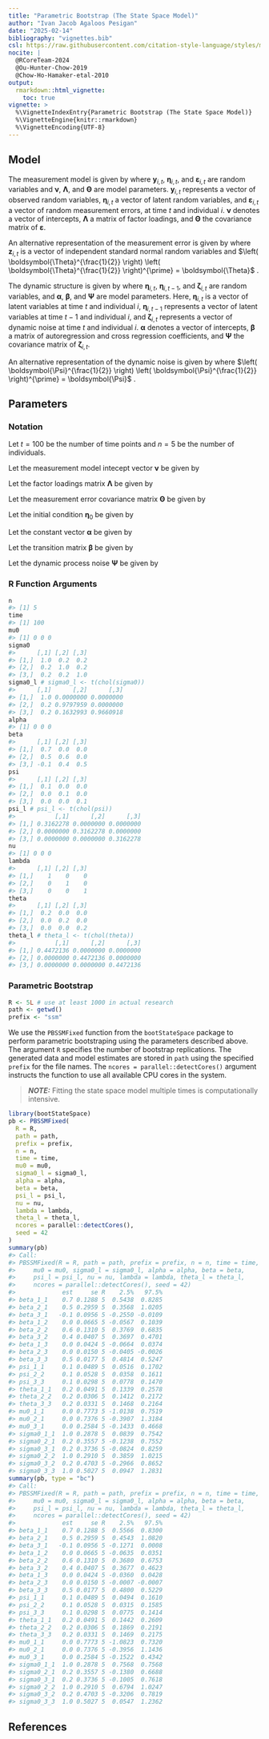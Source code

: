 ```yaml
---
title: "Parametric Bootstrap (The State Space Model)"
author: "Ivan Jacob Agaloos Pesigan"
date: "2025-02-14"
bibliography: "vignettes.bib"
csl: https://raw.githubusercontent.com/citation-style-language/styles/master/apa.csl
nocite: |
  @RCoreTeam-2024
  @Ou-Hunter-Chow-2019
  @Chow-Ho-Hamaker-etal-2010
output:
  rmarkdown::html_vignette:
    toc: true
vignette: >
  %\VignetteIndexEntry{Parametric Bootstrap (The State Space Model)}
  %\VignetteEngine{knitr::rmarkdown}
  %\VignetteEncoding{UTF-8}
---
```






## Model

The measurement model is given by
\begin{equation}
  \mathbf{y}_{i, t}
  =
  \boldsymbol{\nu}
  +
  \boldsymbol{\Lambda}
  \boldsymbol{\eta}_{i, t}
  +
  \boldsymbol{\varepsilon}_{i, t},
  \quad
  \mathrm{with}
  \quad
  \boldsymbol{\varepsilon}_{i, t}
  \sim
  \mathcal{N}
  \left(
  \mathbf{0},
  \boldsymbol{\Theta}
  \right)
\end{equation}
where
$\mathbf{y}_{i, t}$,
$\boldsymbol{\eta}_{i, t}$,
and
$\boldsymbol{\varepsilon}_{i, t}$
are random variables
and
$\boldsymbol{\nu}$,
$\boldsymbol{\Lambda}$,
and
$\boldsymbol{\Theta}$
are model parameters.
$\mathbf{y}_{i, t}$
represents a vector of observed random variables,
$\boldsymbol{\eta}_{i, t}$
a vector of latent random variables,
and
$\boldsymbol{\varepsilon}_{i, t}$
a vector of random measurement errors,
at time $t$ and individual $i$.
$\boldsymbol{\nu}$
denotes a vector of intercepts,
$\boldsymbol{\Lambda}$
a matrix of factor loadings,
and
$\boldsymbol{\Theta}$
the covariance matrix of
$\boldsymbol{\varepsilon}$.

An alternative representation of the measurement error
is given by
\begin{equation}
  \boldsymbol{\varepsilon}_{i, t}
  =
  \boldsymbol{\Theta}^{\frac{1}{2}}
  \mathbf{z}_{i, t},
  \quad
  \mathrm{with}
  \quad
  \mathbf{z}_{i, t}
  \sim
  \mathcal{N}
  \left(
  \mathbf{0},
  \mathbf{I}
  \right)
\end{equation}
where
$\mathbf{z}_{i, t}$ is a vector of
independent standard normal random variables and
$\left( \boldsymbol{\Theta}^{\frac{1}{2}} \right) \left( \boldsymbol{\Theta}^{\frac{1}{2}} \right)^{\prime} = \boldsymbol{\Theta}$ .

The dynamic structure is given by
\begin{equation}
  \boldsymbol{\eta}_{i, t}
  =
  \boldsymbol{\alpha}
  +
  \boldsymbol{\beta}
  \boldsymbol{\eta}_{i, t - 1}
  +
  \boldsymbol{\zeta}_{i, t},
  \quad
  \mathrm{with}
  \quad
  \boldsymbol{\zeta}_{i, t}
  \sim
  \mathcal{N}
  \left(
  \mathbf{0},
  \boldsymbol{\Psi}
  \right)
\end{equation}
where
$\boldsymbol{\eta}_{i, t}$,
$\boldsymbol{\eta}_{i, t - 1}$,
and
$\boldsymbol{\zeta}_{i, t}$
are random variables,
and
$\boldsymbol{\alpha}$,
$\boldsymbol{\beta}$,
and
$\boldsymbol{\Psi}$
are model parameters.
Here,
$\boldsymbol{\eta}_{i, t}$
is a vector of latent variables
at time $t$ and individual $i$,
$\boldsymbol{\eta}_{i, t - 1}$
represents a vector of latent variables
at time $t - 1$ and individual $i$,
and
$\boldsymbol{\zeta}_{i, t}$
represents a vector of dynamic noise
at time $t$ and individual $i$.
$\boldsymbol{\alpha}$
denotes a vector of intercepts,
$\boldsymbol{\beta}$
a matrix of autoregression
and cross regression coefficients,
and
$\boldsymbol{\Psi}$
the covariance matrix of
$\boldsymbol{\zeta}_{i, t}$.

An alternative representation of the dynamic noise
is given by
\begin{equation}
  \boldsymbol{\zeta}_{i, t}
  =
  \boldsymbol{\Psi}^{\frac{1}{2}}
  \mathbf{z}_{i, t},
  \quad
  \mathrm{with}
  \quad
  \mathbf{z}_{i, t}
  \sim
  \mathcal{N}
  \left(
  \mathbf{0},
  \mathbf{I}
  \right)
\end{equation}
where
$\left( \boldsymbol{\Psi}^{\frac{1}{2}} \right) \left( \boldsymbol{\Psi}^{\frac{1}{2}} \right)^{\prime} = \boldsymbol{\Psi}$ .

## Parameters

### Notation

Let $t = 100$ be the number of time points and $n = 5$ be the number of individuals.

Let the measurement model intecept vector $\boldsymbol{\nu}$ be given by

\begin{equation}
\boldsymbol{\nu}
=
\left(
\begin{array}{c}
  0 \\
  0 \\
  0 \\
\end{array}
\right) .
\end{equation}

Let the factor loadings matrix $\boldsymbol{\Lambda}$ be given by

\begin{equation}
\boldsymbol{\Lambda}
=
\left(
\begin{array}{ccc}
  1 & 0 & 0 \\
  0 & 1 & 0 \\
  0 & 0 & 1 \\
\end{array}
\right) .
\end{equation}

Let the measurement error covariance matrix $\boldsymbol{\Theta}$ be given by

\begin{equation}
\boldsymbol{\Theta}
=
\left(
\begin{array}{ccc}
  0.2 & 0 & 0 \\
  0 & 0.2 & 0 \\
  0 & 0 & 0.2 \\
\end{array}
\right) .
\end{equation}

Let the initial condition
$\boldsymbol{\eta}_{0}$
be given by

\begin{equation}
\boldsymbol{\eta}_{0} \sim \mathcal{N} \left( \boldsymbol{\mu}_{\boldsymbol{\eta} \mid 0}, \boldsymbol{\Sigma}_{\boldsymbol{\eta} \mid 0} \right)
\end{equation}

\begin{equation}
\boldsymbol{\mu}_{\boldsymbol{\eta} \mid 0}
=
\left(
\begin{array}{c}
  0 \\
  0 \\
  0 \\
\end{array}
\right)
\end{equation}

\begin{equation}
\boldsymbol{\Sigma}_{\boldsymbol{\eta} \mid 0}
=
\left(
\begin{array}{ccc}
  1 & 0.2 & 0.2 \\
  0.2 & 1 & 0.2 \\
  0.2 & 0.2 & 1 \\
\end{array}
\right) .
\end{equation}

Let the constant vector $\boldsymbol{\alpha}$ be given by

\begin{equation}
\boldsymbol{\alpha}
=
\left(
\begin{array}{c}
  0 \\
  0 \\
  0 \\
\end{array}
\right) .
\end{equation}

Let the transition matrix $\boldsymbol{\beta}$ be given by

\begin{equation}
\boldsymbol{\beta}
=
\left(
\begin{array}{ccc}
  0.7 & 0 & 0 \\
  0.5 & 0.6 & 0 \\
  -0.1 & 0.4 & 0.5 \\
\end{array}
\right) .
\end{equation}

Let the dynamic process noise $\boldsymbol{\Psi}$ be given by

\begin{equation}
\boldsymbol{\Psi}
=
\left(
\begin{array}{ccc}
  0.1 & 0 & 0 \\
  0 & 0.1 & 0 \\
  0 & 0 & 0.1 \\
\end{array}
\right) .
\end{equation}

### R Function Arguments


``` r
n
#> [1] 5
time
#> [1] 100
mu0
#> [1] 0 0 0
sigma0
#>      [,1] [,2] [,3]
#> [1,]  1.0  0.2  0.2
#> [2,]  0.2  1.0  0.2
#> [3,]  0.2  0.2  1.0
sigma0_l # sigma0_l <- t(chol(sigma0))
#>      [,1]      [,2]      [,3]
#> [1,]  1.0 0.0000000 0.0000000
#> [2,]  0.2 0.9797959 0.0000000
#> [3,]  0.2 0.1632993 0.9660918
alpha
#> [1] 0 0 0
beta
#>      [,1] [,2] [,3]
#> [1,]  0.7  0.0  0.0
#> [2,]  0.5  0.6  0.0
#> [3,] -0.1  0.4  0.5
psi
#>      [,1] [,2] [,3]
#> [1,]  0.1  0.0  0.0
#> [2,]  0.0  0.1  0.0
#> [3,]  0.0  0.0  0.1
psi_l # psi_l <- t(chol(psi))
#>           [,1]      [,2]      [,3]
#> [1,] 0.3162278 0.0000000 0.0000000
#> [2,] 0.0000000 0.3162278 0.0000000
#> [3,] 0.0000000 0.0000000 0.3162278
nu
#> [1] 0 0 0
lambda
#>      [,1] [,2] [,3]
#> [1,]    1    0    0
#> [2,]    0    1    0
#> [3,]    0    0    1
theta
#>      [,1] [,2] [,3]
#> [1,]  0.2  0.0  0.0
#> [2,]  0.0  0.2  0.0
#> [3,]  0.0  0.0  0.2
theta_l # theta_l <- t(chol(theta))
#>           [,1]      [,2]      [,3]
#> [1,] 0.4472136 0.0000000 0.0000000
#> [2,] 0.0000000 0.4472136 0.0000000
#> [3,] 0.0000000 0.0000000 0.4472136
```

### Parametric Bootstrap


``` r
R <- 5L # use at least 1000 in actual research
path <- getwd()
prefix <- "ssm"
```

We use the `PBSSMFixed` function from the `bootStateSpace` package to perform parametric bootstraping using the parameters described above.
The argument `R` specifies the number of bootstrap replications.
The generated data and model estimates are stored in `path` using the specified `prefix` for the file names.
The `ncores = parallel::detectCores()` argument instructs the function to use all available CPU cores in the system.

> **_NOTE:_**  Fitting the state space model multiple times is computationally intensive. 


``` r
library(bootStateSpace)
pb <- PBSSMFixed(
  R = R,
  path = path,
  prefix = prefix,
  n = n,
  time = time,
  mu0 = mu0,
  sigma0_l = sigma0_l,
  alpha = alpha,
  beta = beta,
  psi_l = psi_l,
  nu = nu,
  lambda = lambda,
  theta_l = theta_l,
  ncores = parallel::detectCores(),
  seed = 42
)
summary(pb)
#> Call:
#> PBSSMFixed(R = R, path = path, prefix = prefix, n = n, time = time, 
#>     mu0 = mu0, sigma0_l = sigma0_l, alpha = alpha, beta = beta, 
#>     psi_l = psi_l, nu = nu, lambda = lambda, theta_l = theta_l, 
#>     ncores = parallel::detectCores(), seed = 42)
#>             est     se R    2.5%   97.5%
#> beta_1_1    0.7 0.1288 5  0.5438  0.8285
#> beta_2_1    0.5 0.2959 5  0.3568  1.0205
#> beta_3_1   -0.1 0.0956 5 -0.2550 -0.0109
#> beta_1_2    0.0 0.0665 5 -0.0567  0.1039
#> beta_2_2    0.6 0.1310 5  0.3769  0.6835
#> beta_3_2    0.4 0.0407 5  0.3697  0.4701
#> beta_1_3    0.0 0.0424 5 -0.0664  0.0374
#> beta_2_3    0.0 0.0150 5 -0.0405 -0.0026
#> beta_3_3    0.5 0.0177 5  0.4814  0.5247
#> psi_1_1     0.1 0.0489 5  0.0516  0.1702
#> psi_2_2     0.1 0.0528 5  0.0358  0.1611
#> psi_3_3     0.1 0.0298 5  0.0778  0.1470
#> theta_1_1   0.2 0.0491 5  0.1339  0.2578
#> theta_2_2   0.2 0.0306 5  0.1412  0.2172
#> theta_3_3   0.2 0.0331 5  0.1468  0.2164
#> mu0_1_1     0.0 0.7773 5 -1.0138  0.7519
#> mu0_2_1     0.0 0.7376 5 -0.3907  1.3184
#> mu0_3_1     0.0 0.2584 5 -0.1433  0.4668
#> sigma0_1_1  1.0 0.2878 5  0.0839  0.7542
#> sigma0_2_1  0.2 0.3557 5 -0.1238  0.7552
#> sigma0_3_1  0.2 0.3736 5 -0.0824  0.8259
#> sigma0_2_2  1.0 0.2910 5  0.3859  1.0215
#> sigma0_3_2  0.2 0.4703 5 -0.2966  0.8652
#> sigma0_3_3  1.0 0.5027 5  0.0947  1.2831
summary(pb, type = "bc")
#> Call:
#> PBSSMFixed(R = R, path = path, prefix = prefix, n = n, time = time, 
#>     mu0 = mu0, sigma0_l = sigma0_l, alpha = alpha, beta = beta, 
#>     psi_l = psi_l, nu = nu, lambda = lambda, theta_l = theta_l, 
#>     ncores = parallel::detectCores(), seed = 42)
#>             est     se R    2.5%   97.5%
#> beta_1_1    0.7 0.1288 5  0.5566  0.8300
#> beta_2_1    0.5 0.2959 5  0.4543  1.0820
#> beta_3_1   -0.1 0.0956 5 -0.1271  0.0008
#> beta_1_2    0.0 0.0665 5 -0.0635  0.0351
#> beta_2_2    0.6 0.1310 5  0.3680  0.6753
#> beta_3_2    0.4 0.0407 5  0.3677  0.4623
#> beta_1_3    0.0 0.0424 5 -0.0360  0.0428
#> beta_2_3    0.0 0.0150 5 -0.0007 -0.0007
#> beta_3_3    0.5 0.0177 5  0.4800  0.5229
#> psi_1_1     0.1 0.0489 5  0.0494  0.1610
#> psi_2_2     0.1 0.0528 5  0.0315  0.1585
#> psi_3_3     0.1 0.0298 5  0.0775  0.1414
#> theta_1_1   0.2 0.0491 5  0.1442  0.2609
#> theta_2_2   0.2 0.0306 5  0.1869  0.2191
#> theta_3_3   0.2 0.0331 5  0.1469  0.2175
#> mu0_1_1     0.0 0.7773 5 -1.0823  0.7320
#> mu0_2_1     0.0 0.7376 5 -0.3956  1.1436
#> mu0_3_1     0.0 0.2584 5 -0.1522  0.4342
#> sigma0_1_1  1.0 0.2878 5  0.7568  0.7568
#> sigma0_2_1  0.2 0.3557 5 -0.1380  0.6688
#> sigma0_3_1  0.2 0.3736 5 -0.1005  0.7618
#> sigma0_2_2  1.0 0.2910 5  0.6794  1.0247
#> sigma0_3_2  0.2 0.4703 5 -0.3206  0.7819
#> sigma0_3_3  1.0 0.5027 5  0.0547  1.2362
```

## References


